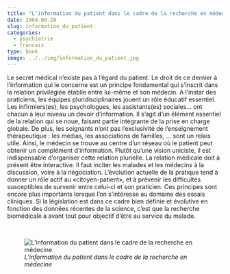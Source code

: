 ```yaml
---
title: "L'information du patient dans le cadre de la recherche en médecine"
date: 2004-09-28
slug: information_du_patient
categories:
  - psychiatrie
  - francais
type: book
image: ../../img/information_du_patient.jpg
---
```


Le secret médical n’existe pas à l’égard du patient.
Le droit de ce dernier à l’information qui le concerne est un principe fondamental qui s’inscrit dans la relation privilégiée établie entre lui-même et son médecin.
A l’instar des praticiens, les équipes pluridisciplinaires jouent un rôle éducatif essentiel.
Les infirmiers(es), les psychologues, les assistants(es) sociales… ont chacun à leur niveau un devoir d’information.
Il s’agit d’un élément essentiel de la relation qui se noue, faisant partie intégrante de la prise en charge globale.
De plus, les soignants n’ont pas l’exclusivité de l’enseignement thérapeutique : les médias, les associations de familles, … sont un relais utile.
Ainsi, le médecin se trouve au centre d’un réseau où le patient peut obtenir un complément d’information.
Plutôt qu’une vision uniciste, il est indispensable d’organiser cette relation plurielle.
La relation médicale doit à présent être interactive.
Il faut inciter les malades et les médecins à la discussion, voire à la négociation.
L’évolution actuelle de la pratique tend à donner un rôle actif au «citoyen-patient», et à prévenir les difficultés susceptibles de survenir entre celui-ci et son praticien.
Ces principes sont encore plus importants lorsque l’on s’intéresse au domaine des essais cliniques.
Si la législation est dans ce cadre bien définie et évolutive en fonction des données récentes de la science, c’est que la recherche biomédicale a avant tout pour objectif d'être au service du malade.

<br>

![_L'information du patient dans le cadre de la recherche en médecine_](../../img/information_du_patient.jpg)
